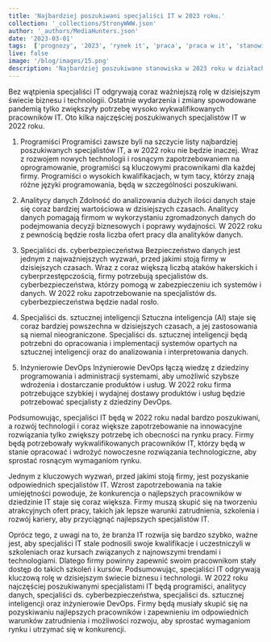 ```yaml
---
title: 'Najbardziej poszukiwani specjaliści IT w 2023 roku.'
collection: '_collections/StronyWWW.json'
author: '_authors/MediaHunters.json'
date: '2023-03-01'
tags:  ['prognozy', '2023', 'rynek it', 'praca', 'praca w it', 'stanowiska it', 'devops', 'sztuczna inteligencja']
live: false
image: '/blog/images/15.png'
description: 'Najbardziej poszukiwane stanowiska w 2023 roku w działach IT.'
---
```


Bez wątpienia specjaliści IT odgrywają coraz ważniejszą rolę w dzisiejszym świecie
biznesu i technologii. Ostatnie wydarzenia i zmiany spowodowane pandemią tylko
zwiększyły potrzebę wysoko wykwalifikowanych pracowników IT. Oto kilka
najczęściej poszukiwanych specjalistów IT w 2022 roku.

1. Programiści
Programiści zawsze byli na szczycie listy najbardziej poszukiwanych specjalistów IT,
a w 2022 roku nie będzie inaczej. Wraz z rozwojem nowych technologii i rosnącym
zapotrzebowaniem na oprogramowanie, programiści są kluczowymi pracownikami
dla każdej firmy. Programiści o wysokich kwalifikacjach, w tym tacy, którzy znają
różne języki programowania, będą w szczególności poszukiwani.

2. Analitycy danych
Zdolność do analizowania dużych ilości danych staje się coraz bardziej wartościowa
w dzisiejszych czasach. Analitycy danych pomagają firmom w wykorzystaniu
zgromadzonych danych do podejmowania decyzji biznesowych i poprawy
wydajności. W 2022 roku z pewnością będzie rosła liczba ofert pracy dla analityków
danych.

3. Specjaliści ds. cyberbezpieczeństwa
Bezpieczeństwo danych jest jednym z najważniejszych wyzwań, przed jakimi stoją
firmy w dzisiejszych czasach. Wraz z coraz większą liczbą ataków hakerskich i
cyberprzestępczością, firmy potrzebują specjalistów ds. cyberbezpieczeństwa, którzy
pomogą w zabezpieczeniu ich systemów i danych. W 2022 roku zapotrzebowanie na
specjalistów ds. cyberbezpieczeństwa będzie nadal rosło.

4. Specjaliści ds. sztucznej inteligencji
Sztuczna inteligencja (AI) staje się coraz bardziej powszechna w dzisiejszych
czasach, a jej zastosowania są niemal nieograniczone. Specjaliści ds. sztucznej
inteligencji będą potrzebni do opracowania i implementacji systemów opartych na
sztucznej inteligencji oraz do analizowania i interpretowania danych.

5. Inżynierowie DevOps
Inżynierowie DevOps łączą wiedzę z dziedziny programowania i administracji
systemami, aby umożliwić szybsze wdrożenia i dostarczanie produktów i usług. W
2022 roku firma potrzebujące szybkiej i wydajnej dostawy produktów i usług będzie
potrzebować specjalisty z dziedziny DevOps.

Podsumowując, specjaliści IT będą w 2022 roku nadal bardzo poszukiwani, a rozwój
technologii i coraz większe zapotrzebowanie na innowacyjne rozwiązania tylko
zwiększy potrzebę ich obecności na rynku pracy. Firmy będą potrzebowały
wykwalifikowanych pracowników IT, którzy będą w stanie opracować i wdrożyć
nowoczesne rozwiązania technologiczne, aby sprostać rosnącym wymaganiom
rynku.

Jednym z kluczowych wyzwań, przed jakimi stoją firmy, jest pozyskanie
odpowiednich specjalistów IT. Wzrost zapotrzebowania na takie umiejętności
powoduje, że konkurencja o najlepszych pracowników w dziedzinie IT staje się coraz
większa. Firmy muszą skupić się na tworzeniu atrakcyjnych ofert pracy, takich jak
lepsze warunki zatrudnienia, szkolenia i rozwój kariery, aby przyciągnąć najlepszych
specjalistów IT.

Oprócz tego, z uwagi na to, że branża IT rozwija się bardzo szybko, ważne jest, aby
specjaliści IT stale podnosili swoje kwalifikacje i uczestniczyli w szkoleniach oraz
kursach związanych z najnowszymi trendami i technologiami. Dlatego firmy powinny
zapewnić swoim pracownikom stały dostęp do takich szkoleń i kursów.
Podsumowując, specjaliści IT odgrywają kluczową rolę w dzisiejszym świecie
biznesu i technologii. W 2022 roku najczęściej poszukiwanymi specjalistami IT będą
programiści, analitycy danych, specjaliści ds. cyberbezpieczeństwa, specjaliści ds.
sztucznej inteligencji oraz inżynierowie DevOps. Firmy będą musiały skupić się na
pozyskiwaniu najlepszych pracowników i zapewnieniu im odpowiednich warunków
zatrudnienia i możliwości rozwoju, aby sprostać wymaganiom rynku i utrzymać się w
konkurencji.